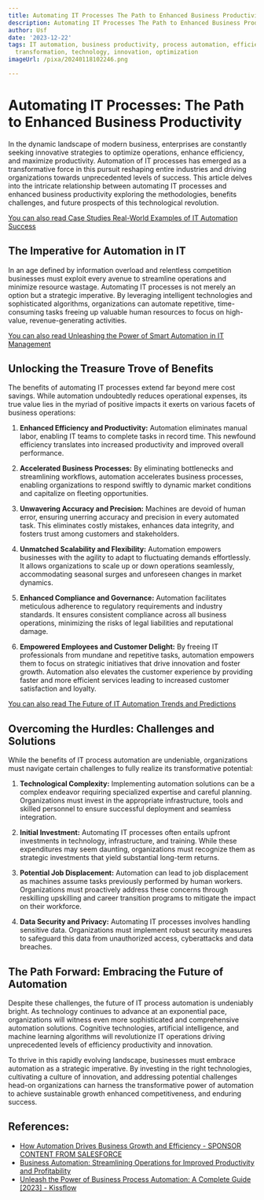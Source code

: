 ```yaml
---
title: Automating IT Processes The Path to Enhanced Business Productivity
description: Automating IT Processes The Path to Enhanced Business Productivity
author: Usf
date: '2023-12-22'
tags: IT automation, business productivity, process automation, efficiency, digital
  transformation, technology, innovation, optimization
imageUrl: /pixa/20240118102246.png

---
```

# Automating IT Processes: The Path  to Enhanced  Business Productivity

In the dynamic  landscape of  modern business, enterprises are constantly seeking innovative strategies to  optimize operations, enhance efficiency, and maximize productivity. Automation of IT processes has emerged as a transformative force in  this  pursuit reshaping entire industries and driving  organizations towards unprecedented levels  of success. This article delves into the intricate relationship between automating IT  processes and enhanced business productivity exploring the methodologies, benefits challenges, and future prospects of this technological  revolution.

[You can also read Case Studies Real-World Examples of IT Automation Success](Case%20Studies%20Real-World%20Examples%20of%20IT%20Automation%20Success)


## The Imperative  for Automation in IT

In an age defined by information overload and relentless competition businesses must exploit every avenue to streamline  operations and minimize resource wastage. Automating IT processes is not merely an option but a strategic imperative. By leveraging intelligent technologies and  sophisticated algorithms, organizations can automate repetitive, time-consuming tasks freeing up  valuable human  resources to focus on high-value, revenue-generating activities.

[You can  also read Unleashing the Power of Smart Automation in IT Management](Unleashing%20the%20Power%20of%20Smart%20Automation%20in%20IT%20Management)


## Unlocking the  Treasure Trove of Benefits

The  benefits of  automating IT processes  extend far  beyond mere cost savings. While automation undoubtedly reduces operational expenses,  its true value lies in the myriad of positive impacts it  exerts on various facets of business operations:

1. **Enhanced Efficiency  and Productivity:** Automation eliminates manual labor, enabling IT teams  to complete tasks in record time. This newfound efficiency  translates into increased productivity and improved overall  performance.

2. **Accelerated Business Processes:** By eliminating bottlenecks and streamlining workflows, automation accelerates business processes, enabling organizations to respond  swiftly to dynamic market  conditions and capitalize on fleeting opportunities.

3.  **Unwavering Accuracy and Precision:** Machines are devoid of human error, ensuring unerring accuracy and precision in every automated task. This eliminates costly mistakes, enhances data integrity, and  fosters trust among customers  and stakeholders.

4. **Unmatched Scalability and Flexibility:** Automation empowers businesses with the agility to adapt to fluctuating demands effortlessly.  It allows organizations to  scale up or down operations seamlessly, accommodating seasonal surges and unforeseen changes in  market dynamics.

5. **Enhanced Compliance and Governance:**  Automation facilitates  meticulous adherence  to regulatory requirements  and industry standards. It ensures consistent compliance across all business operations, minimizing the  risks of legal liabilities and reputational damage.

6.  **Empowered Employees and Customer Delight:** By freeing  IT professionals from mundane and repetitive tasks, automation  empowers them to focus on strategic initiatives that drive innovation and foster growth. Automation also elevates the customer experience by providing faster and more efficient services leading to increased customer satisfaction and loyalty.

[You  can also read The Future of  IT Automation Trends and Predictions](The%20Future%20of%20IT%20Automation%20Trends%20and%20Predictions)


## Overcoming the Hurdles: Challenges and Solutions

While the  benefits  of IT process automation are undeniable, organizations must navigate certain challenges to fully realize its transformative potential:

1. **Technological Complexity:** Implementing automation  solutions can be a complex  endeavor requiring specialized expertise and careful planning. Organizations must invest in the appropriate infrastructure, tools and skilled personnel  to ensure successful deployment and seamless integration.

2. **Initial Investment:** Automating IT processes often entails upfront investments in technology, infrastructure,  and training. While these expenditures may seem daunting, organizations must recognize them as strategic investments that yield substantial long-term returns.

3.  **Potential Job Displacement:**  Automation can lead to job displacement as machines assume tasks previously performed by human workers. Organizations must  proactively address these concerns through reskilling upskilling and career  transition programs to mitigate the impact on their workforce.

4. **Data Security and Privacy:**  Automating IT processes involves handling sensitive  data.  Organizations  must implement robust security measures to safeguard this  data from unauthorized access, cyberattacks and data breaches.

## The Path Forward: Embracing the Future of Automation

Despite these challenges,  the future of IT process  automation is undeniably bright. As technology continues to advance at an  exponential pace, organizations will witness even more sophisticated and comprehensive automation solutions. Cognitive  technologies, artificial intelligence,  and machine learning algorithms will revolutionize IT operations driving unprecedented levels of efficiency productivity and innovation.

To thrive in this rapidly evolving landscape, businesses must embrace automation as a strategic imperative. By investing in  the right technologies, cultivating a culture of innovation,  and addressing potential challenges head-on organizations can harness the transformative power of automation to achieve sustainable growth enhanced competitiveness, and enduring success.

## References:
- [How Automation Drives Business Growth and Efficiency - SPONSOR CONTENT FROM SALESFORCE](https://hbr.org/sponsored/2023/04/how-automation-drives-business-growth-and-efficiency)
- [Business Automation: Streamlining Operations for Improved Productivity and Profitability](https://www.linkedin.com/pulse/business-automation-streamlining-operations-improved-ononiwu)
- [Unleash the Power of Business Process Automation: A Complete Guide [2023] - Kissflow](https://kissflow.com/workflow/bpm/business-process-automation/)
